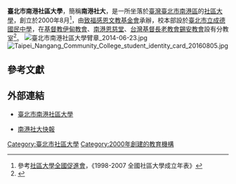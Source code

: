 {{Infobox University
|Name=臺北市南港社區大學|
|EnglishName=Taipei Nangang Community College|
|SealImage=|   
|SealInfo=|
|Motto=|
|Established=2000年|
|Type=社區大學|
|President=黃榮護|
|Location=[[臺灣|臺灣]][[臺北市|臺北市]][[南港區|南港區]]東新街108巷23號 |
|Campus=市郊|
|AreaTotal=|
|Department=|
|Faculty=|
|Professor=|
|Associate Professor=|
|Assistant Professor=|
|Lecturer=|
|Student=|
|Undergraduate=|
|Postgraduate=|
|Website=http://www.nangang.org.tw|
}}

'''臺北市南港社區大學'''，簡稱'''南港社大'''，是一所坐落於[[臺灣|臺灣]][[臺北市|臺北市]][[南港區|南港區]]的[[社區大學|社區大學]]，創立於2000年8月<ref>參考[[社區大學全國促進會|社區大學全國促進會]]，《1998-2007 全國社區大學成立年表》</ref>，由[[致福感恩文教基金會|致福感恩文教基金會]]承辦，校本部設於[[臺北市立成德國民中學|臺北市立成德國民中學]]，在[[基督教伊甸教會|基督教伊甸教會]]、[[南港恩慈堂|南港恩慈堂]]、[[台灣基督長老教會錫安教會|台灣基督長老教會錫安教會]]設有分教室<ref>{{cite web | language =  | publisher = 臺北市南港社區大學 | title = 辦學背景介紹 | url = http://www.nangang.org.tw/front/bin/cglist.phtml?Category=40432 | author =  | date =  | accessdate = 2010-03-13 | archive-date = 2016-03-07 | archive-url = https://web.archive.org/web/20160307135230/http://www.nangang.org.tw/front/bin/cglist.phtml?Category=40432 | dead-url = no }}</ref>。
[[File:臺北市南港社區大學臂章_2014-06-23.jpg|thumbnail]]
[[File:Taipei_Nangang_Community_College_student_identity_card_20160805.jpg|thumb]]

==參考文獻==
{{reflist}}

==外部連結==
*{{zh}}[http://www.nangang.org.tw 臺北市南港社區大學]
*{{zh}}[https://web.archive.org/web/20070502110705/http://www.nangang.org.tw/ezfiles/nankang/img/img/47/index.htm 南港社大快報]

{{school-stub}}
[[Category:臺北市社區大學|Category:臺北市社區大學]]
[[Category:2000年創建的教育機構|Category:2000年創建的教育機構]]